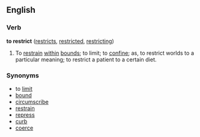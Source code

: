 ==English==

===Verb===
'''to restrict'''  ([[restricts]], [[restricted]], [[restricting]])
# To [[restrain]] [[within]] [[bound]]s; to limit; to [[confine]]; as, to restrict worlds to a particular meaning; to restrict a patient to a certain diet.

===Synonyms===
*to [[limit]]
*[[bound]]
*[[circumscribe]]
*[[restrain]]
*[[repress]]
*[[curb]]
*[[coerce]]